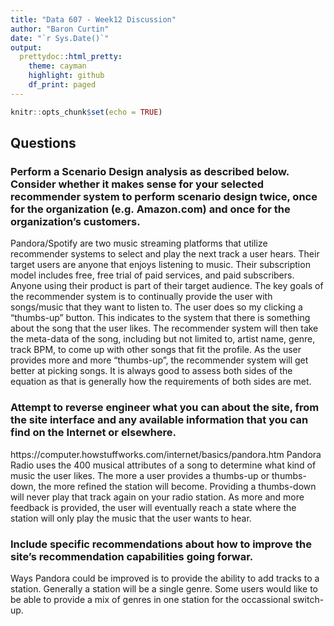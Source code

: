 ```yaml
---
title: "Data 607 - Week12 Discussion"
author: "Baron Curtin"
date: "`r Sys.Date()`"
output:
  prettydoc::html_pretty:
    theme: cayman
    highlight: github
    df_print: paged
---
```


```r
knitr::opts_chunk$set(echo = TRUE)
```

## Questions {.tabset .tabset-fade .tabset-pills}

### Perform a Scenario Design analysis as described below.  Consider whether it makes sense for your selected recommender system to perform scenario design twice, once for the organization (e.g. Amazon.com) and once for the organization's customers.  


Pandora/Spotify are two music streaming platforms that utilize recommender systems to select and play the next track a user hears. Their target users are anyone that enjoys listening to music. Their subscription model includes free, free trial of paid services, and paid subscribers. Anyone using their product is part of their target audience. The key goals of the recommender system is to continually provide the user with songs/music that they want to listen to. The user does so my clicking a "thumbs-up" button. This indicates to the system that there is something about the song that the user likes. The recommender system will then take the meta-data of the song, including but not limited to, artist name, genre, track BPM, to come up with other songs that fit the profile. As the user provides more and more "thumbs-up", the recommender system will get better at picking songs. It is always good to assess both sides of the equation as that is generally how the requirements of both sides are met.

### Attempt to reverse engineer what you can about the site, from the site interface and any available information that you can find on the Internet or elsewhere.  

https://computer.howstuffworks.com/internet/basics/pandora.htm
Pandora Radio uses the 400 musical attributes of a song to determine what kind of music the user likes. The more a user provides a thumbs-up or thumbs-down, the more refined the station will become. Providing a thumbs-down will never play that track again on your radio station. As more and more feedback is provided, the user will eventually reach a state where the station will only play the music that the user wants to hear.


### Include specific recommendations about how to improve the site's recommendation capabilities going forwar.  
Ways Pandora could be improved is to provide the ability to add tracks to a station. Generally a station will be a single genre. Some users would like to be able to provide a mix of genres in one station for the occassional switch-up.